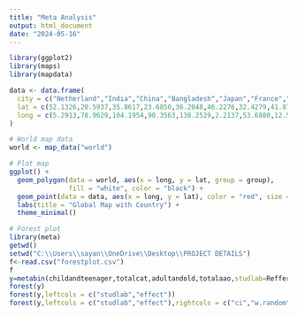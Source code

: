 ```yaml
---
title: "Meta Analysis"
output: html_document
date: "2024-05-16"
---
```



<!-- Packages required for Mapping: -->
```r
library(ggplot2)
library(maps)
library(mapdata)
```
<!-- Dataset for the Mapping: -->
```r
data <- data.frame(
  city = c("Netherland","India","China","Bangladesh","Japan","France","Iran","Italy","Pakistan","Washington","Korea","Mongolia","Thailand","Vietnam","Malaysia","South Africa","Egypt","Ghana","Europe","California"),
  lat = c(52.1326,20.5937,35.8617,23.6850,36.2048,46.2276,32.4279,41.8719,30.3753,47.7511,35.9078,46.8625,15.8700,14.0583,4.2105,30.5595,26.8206,7.9465,54.5260,36.7783),
  long = c(5.2913,78.9629,104.1954,90.3563,138.2529,2.2137,53.6880,12.5674,69.3451,-120.7401,127.7669,103.8467,100.9925,108.2772,101.9758,22.9375,30.8025,-1.0232,15.2551,-119.4179)
)
```
```r
# World map data
world <- map_data("world")
```
```r
# Plot map
ggplot() +
  geom_polygon(data = world, aes(x = long, y = lat, group = group), 
               fill = "white", color = "black") +
  geom_point(data = data, aes(x = long, y = lat), color = "red", size = 3) +
  labs(title = "Global Map with Country") +
  theme_minimal()
```
```r
# Forest plot
library(meta)
getwd()
setwd("C:\\Users\\sayan\\OneDrive\\Desktop\\PROJECT DETAILS")
f<-read.csv("forestplot.csv")
f
y=metabin(childandteenager,totalcat,adultandold,totalaao,studlab=Refference,data=f,sm="OR")
forest(y)
forest(y,leftcols = c("studlab","effect"))
forest(y,leftcols = c("studlab","effect"),rightcols = c("ci","w.random"))



```

